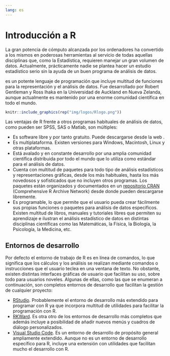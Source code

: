 ```yaml
---
lang: es
---
```


# Introducción a R

La gran potencia de cómputo alcanzada por los ordenadores ha convertido a los mismos en poderosas herramientas al
servicio de todas aquellas disciplinas que, como la Estadística, requieren manejar un gran volumen de datos.
Actualmente, prácticamente nadie se plantea hacer un estudio estadístico serio sin la ayuda de un buen programa de
análisis de datos.

\emph{R} es un potente lenguaje de programación que incluye multitud de funciones para la representación y el análisis de
datos.
Fue desarrollado por Robert Gentleman y Ross Ihaka en la Universidad de Auckland en Nueva Zelanda, aunque actualmente es mantenido por una enorme comunidad científica en todo el mundo.

```r
knitr::include_graphics(rep("img/logos/Rlogo.png"))
```

Las ventajas de R frente a otros programas habituales de análisis de datos, como pueden ser SPSS, SAS o Matlab, son múltiples:

- Es software libre y por tanto gratuito. Puede descargarse desde la web \url{http://www.r-project.org/}.
- Es multiplataforma. Existen versiones para Windows, Macintosh, Linux y otras plataformas.
- Está avalado y en constante desarrollo por una amplia comunidad científica distribuida por todo el mundo que lo utiliza como estándar para el análisis de datos.
- Cuenta con multitud de paquetes para todo tipo de análisis estadísticos y representaciones gráficas, desde los más
habituales, hasta los más novedosos y sofisticados que no incluyen otros programas. Los paquetes están organizados y
documentados en un [repositorio CRAN](https://cran.r-project.org/) (Comprehensive R Archive Network) desde donde pueden descargarse libremente. 
- Es programable, lo que permite que el usuario pueda crear fácilmente sus propias funciones o paquetes para
análisis de datos específicos.
Existen multitud de libros, manuales y tutoriales libres que permiten su aprendizaje e ilustran el análisis
estadístico de datos en distintas disciplinas científicas como las Matemáticas, la Física, la Biología, la Psicología, la Medicina, etc.

## Entornos de desarrollo 

Por defecto el entorno de trabajo de R es en línea de comandos, lo que significa que los cálculos y los análisis se realizan mediante comandos o instrucciones que el usuario teclea en una ventana de texto. No obstante, existen distintas
interfaces gráficas de usuario que facilitan su uso, sobre todo para usuarios noveles. Algunas de ellas, como las que se enumeran a continuación, son completos entornos de desarrollo que facilitan la gestión de cualquier proyecto:

- [RStudio](https://www.rstudio.com/). Probablemente el entorno de desarrollo más extendido para programar con R ya que incorpora multitud de utilidades para facilitar la programación con R.
- [RKWard](https://rkward.kde.org). Es otra otro de los entornos de desarrollo más completos que además incluye a posibilidad de añadir nuevos menús y cuadros de diálogo personalizados.
- [Visual Studio Code](https://code.visualstudio.com/). Es un entorno de desarrollo de propósito general ampliamente extendido. Aunque no es un entorno de desarrollo específico para R, incluye una extensión con utilidades que facilitan mucho el desarrollo con R.


